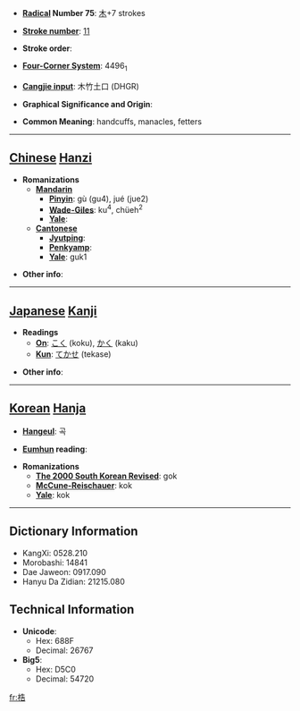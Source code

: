 * '''[[Wiktionary:Chinese radical index| Radical]] Number 75''': [[Wiktionary:Chinese radical index 木|木]]+7 strokes

* '''[[Wiktionary:Chinese total strokes index|Stroke number]]''': [[Wiktionary:Chinese total strokes index 11|11]]

* '''Stroke order''': 

* '''[[Wiktionary:Chinese four corner index|Four-Corner System]]''': 4496<sub>1</sub>

* '''[[Wiktionary:Chinese Cangjie index|Cangjie input]]''': 木竹土口 (DHGR)

* '''Graphical Significance and Origin''': 

* '''Common Meaning''': handcuffs, manacles, fetters

----

== [[Chinese]] [[Hanzi]] ==

* '''Romanizations'''
** '''[[Mandarin]]'''
*** '''[[Pinyin]]''': gù (gu4), jué (jue2)
*** '''[[Wade-Giles]]''': ku<sup>4</sup>, chüeh<sup>2</sup>
*** '''[[Yale]]''': 
** '''[[Cantonese]]'''
*** '''[[Jyutping]]''':
*** '''[[Penkyamp]]''': 
*** '''[[Yale]]''': guk1

* '''Other info''': 

----

== [[Japanese]] [[Kanji]] ==

* '''Readings'''
** '''[[On]]''': [[こく]] (koku), [[かく]] (kaku)
** '''[[Kun]]''': [[てかせ]] (tekase)

* '''Other info''':  

----

== [[Korean]] [[Hanja]] ==

* '''[[Hangeul]]''': 곡

* '''[[Eumhun]] reading''': 

* '''Romanizations'''
** '''[[The 2000 South Korean Revised Romanization|The 2000 South Korean Revised]]''': gok
** '''[[McCune-Reischauer]]''': kok
** '''[[Yale]]''': kok

----

== Dictionary Information ==

* KangXi: 0528.210
* Morobashi: 14841
* Dae Jaweon: 0917.090
* Hanyu Da Zidian: 21215.080

== Technical Information ==

* '''Unicode''':
** Hex: 688F
** Decimal: 26767
* '''Big5''':
** Hex: D5C0
** Decimal: 54720

[[fr:梏]]
